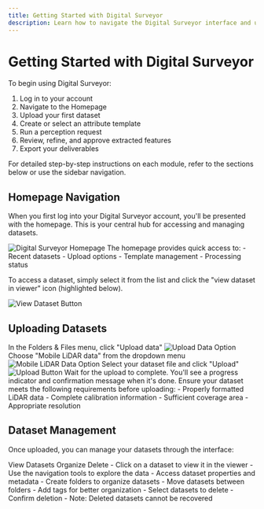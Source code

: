 ```yaml
---
title: Getting Started with Digital Surveyor
description: Learn how to navigate the Digital Surveyor interface and upload your first dataset
---
```


# Getting Started with Digital Surveyor


To begin using Digital Surveyor:

1. Log in to your account  
2. Navigate to the Homepage  
3. Upload your first dataset  
4. Create or select an attribute template  
5. Run a perception request  
6. Review, refine, and approve extracted features  
7. Export your deliverables  

<Note type="tip">
  For detailed step-by-step instructions on each module, refer to the sections below or use the sidebar navigation.
</Note>

## Homepage Navigation

When you first log into your Digital Surveyor account, you'll be presented with the homepage. This is your central hub for accessing and managing datasets.

<img src="/images/image50.png" alt="Digital Surveyor Homepage" />

<Note>
  The homepage provides quick access to:
  - Recent datasets
  - Upload options
  - Template management
  - Processing status
</Note>

To access a dataset, simply select it from the list and click the "view dataset in viewer" icon (highlighted below).

<img src="/images/image61.png" alt="View Dataset Button" />

## Uploading Datasets

<Stepper>
  <StepperItem title="Access Upload Menu">
    In the Folders & Files menu, click "Upload data"
    <img src="/images/image21.png" alt="Upload Data Option" />
  </StepperItem>
  <StepperItem title="Select Data Type">
    Choose "Mobile LiDAR data" from the dropdown menu
    <img src="/images/image24.png" alt="Mobile LiDAR Data Option" />
  </StepperItem>
  <StepperItem title="Upload Dataset">
    Select your dataset file and click "Upload"
    <img src="/images/image4.png" alt="Upload Button" />
  </StepperItem>
  <StepperItem title="Monitor Progress">
    Wait for the upload to complete. You'll see a progress indicator and confirmation message when it's done.
  </StepperItem>
</Stepper>

<Note type="warning">
  Ensure your dataset meets the following requirements before uploading:
  - Properly formatted LiDAR data
  - Complete calibration information
  - Sufficient coverage area
  - Appropriate resolution
</Note>

## Dataset Management

Once uploaded, you can manage your datasets through the interface:

<Tabs>
  <TabsList>
    <TabsTrigger value="view">View Datasets</TabsTrigger>
    <TabsTrigger value="organize">Organize</TabsTrigger>
    <TabsTrigger value="delete">Delete</TabsTrigger>
  </TabsList>
  <TabsContent value="view">
    - Click on a dataset to view it in the viewer
    - Use the navigation tools to explore the data
    - Access dataset properties and metadata
  </TabsContent>
  <TabsContent value="organize">
    - Create folders to organize datasets
    - Move datasets between folders
    - Add tags for better organization
  </TabsContent>
  <TabsContent value="delete">
    - Select datasets to delete
    - Confirm deletion
    - Note: Deleted datasets cannot be recovered
  </TabsContent>
</Tabs> 